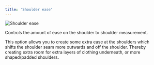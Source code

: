 ```yaml
---
title: 'Shoulder ease'
---
```


![Shoulder ease](./shoulderease.svg)

Controls the amount of ease on the shoulder to shoulder measurement.

This option allows you to create some extra ease at the shoulders which shifts
the shoulder seam more outwards and off the shoulder. Thereby creating extra room
for extra layers of clothing underneath, or more shaped/padded shoulders.
